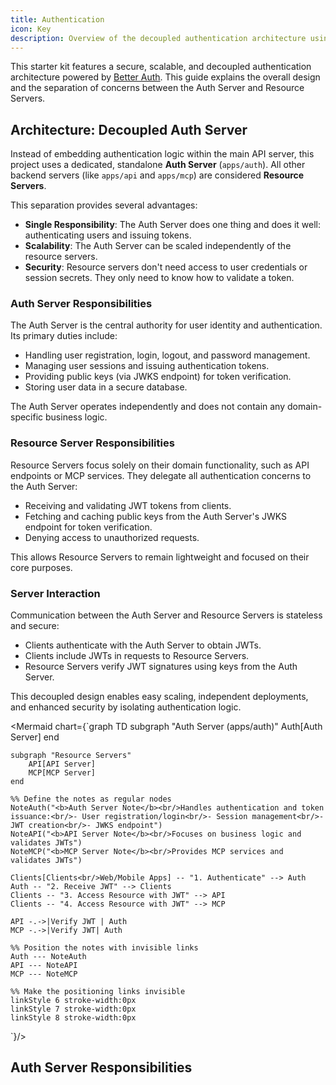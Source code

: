 ```yaml
---
title: Authentication
icon: Key
description: Overview of the decoupled authentication architecture using Better Auth with separate auth and resource servers
---
```


This starter kit features a secure, scalable, and decoupled authentication architecture powered by [Better Auth](https://www.better-auth.com/). This guide explains the overall design and the separation of concerns between the Auth Server and Resource Servers.

## Architecture: Decoupled Auth Server

Instead of embedding authentication logic within the main API server, this project uses a dedicated, standalone **Auth Server** (`apps/auth`). All other backend servers (like `apps/api` and `apps/mcp`) are considered **Resource Servers**.

This separation provides several advantages:

*   **Single Responsibility**: The Auth Server does one thing and does it well: authenticating users and issuing tokens.
*   **Scalability**: The Auth Server can be scaled independently of the resource servers.
*   **Security**: Resource servers don't need access to user credentials or session secrets. They only need to know how to validate a token.

### Auth Server Responsibilities

The Auth Server is the central authority for user identity and authentication. Its primary duties include:

- Handling user registration, login, logout, and password management.
- Managing user sessions and issuing authentication tokens.
- Providing public keys (via JWKS endpoint) for token verification.
- Storing user data in a secure database.

The Auth Server operates independently and does not contain any domain-specific business logic.

### Resource Server Responsibilities

Resource Servers focus solely on their domain functionality, such as API endpoints or MCP services. They delegate all authentication concerns to the Auth Server:

- Receiving and validating JWT tokens from clients.
- Fetching and caching public keys from the Auth Server's JWKS endpoint for token verification.
- Denying access to unauthorized requests.

This allows Resource Servers to remain lightweight and focused on their core purposes.

### Server Interaction

Communication between the Auth Server and Resource Servers is stateless and secure:

- Clients authenticate with the Auth Server to obtain JWTs.
- Clients include JWTs in requests to Resource Servers.
- Resource Servers verify JWT signatures using keys from the Auth Server.

This decoupled design enables easy scaling, independent deployments, and enhanced security by isolating authentication logic.

<Mermaid chart={`graph TD
    subgraph "Auth Server (apps/auth)"
        Auth[Auth Server]
    end

    subgraph "Resource Servers"
        API[API Server]
        MCP[MCP Server]
    end

    %% Define the notes as regular nodes
    NoteAuth("<b>Auth Server Note</b><br/>Handles authentication and token issuance:<br/>- User registration/login<br/>- Session management<br/>- JWT creation<br/>- JWKS endpoint")
    NoteAPI("<b>API Server Note</b><br/>Focuses on business logic and validates JWTs")
    NoteMCP("<b>MCP Server Note</b><br/>Provides MCP services and validates JWTs")

    Clients[Clients<br/>Web/Mobile Apps] -- "1. Authenticate" --> Auth
    Auth -- "2. Receive JWT" --> Clients
    Clients -- "3. Access Resource with JWT" --> API
    Clients -- "4. Access Resource with JWT" --> MCP
    
    API -.->|Verify JWT | Auth
    MCP -.->|Verify JWT| Auth

    %% Position the notes with invisible links
    Auth --- NoteAuth
    API --- NoteAPI
    MCP --- NoteMCP

    %% Make the positioning links invisible
    linkStyle 6 stroke-width:0px
    linkStyle 7 stroke-width:0px
    linkStyle 8 stroke-width:0px
`}/>

## Auth Server Responsibilities

